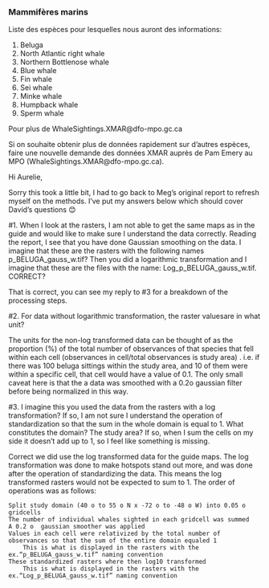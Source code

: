 ### Mammifères marins


Liste des espèces pour lesquelles nous auront des informations:

1. Beluga
2. North Atlantic right whale
3. Northern Bottlenose whale
4. Blue whale
5. Fin whale
6. Sei whale
7. Minke whale
8. Humpback whale
9. Sperm whale

Pour plus de
WhaleSightings.XMAR@dfo-mpo.gc.ca

Si on souhaite obtenir plus de données rapidement sur d’autres espèces, faire une nouvelle demande des données XMAR auprès de Pam Emery au MPO (WhaleSightings.XMAR@dfo-mpo.gc.ca).


Hi Aurelie,

Sorry this took a little bit, I had to go back to Meg’s original report to refresh myself on the methods. I’ve put my answers below which should cover David’s questions 😊

#1.  When I look at the rasters, I am not able to get the same maps as in the guide and would like to make sure I understand the data correctly. Reading the report, I see that you have done Gaussian smoothing on the data. I imagine that these are the rasters with the following names p_BELUGA_gauss_w.tif? Then you did a logarithmic transformation and I imagine that these are the files with the name: Log_p_BELUGA_gauss_w.tif. CORRECT?

That is correct, you can see my reply to #3 for a breakdown of the processing steps.

#2. For data without logarithmic transformation, the raster values ​​are in what unit?

The units for the non-log transformed data can be thought of as the proportion (%) of the total number of observances of that species that fell within each cell (observances in cell/total observances is study area) . i.e. if there was 100 beluga sittings within the study area, and 10 of them were within a specific cell, that cell would have a value of 0.1. The only small caveat here is that the a data was smoothed with a 0.2o gaussian filter before being normalized in this way.

#3. I imagine this you used the data from the rasters with a log transformation? If so, I am not sure I understand the operation of standardization so that the sum in the whole domain is equal to 1. What constitutes the domain? The study area? If so, when I sum the cells on my side it doesn't add up to 1, so I feel like something is missing.

Correct we did use the log transformed data for the guide maps. The log transformation was done to make hotspots stand out more, and was done after the operation of standardizing the data. This means the log transformed rasters would not be expected to sum to 1. The order of operations was as follows:



    Split study domain (40 o to 55 o N x -72 o to -48 o W) into 0.05 o gridcells
    The number of individual whales sighted in each gridcell was summed
    A 0.2 o  gaussian smoother was applied
    Values in each cell were relativized by the total number of observances so that the sum of the entire domain equaled 1
        This is what is displayed in the rasters with the ex.“p_BELUGA_gauss_w.tif” naming convention
    These standardized rasters where then log10 transformed
        This is what is displayed in the rasters with the ex.“Log_p_BELUGA_gauss_w.tif” naming convention
